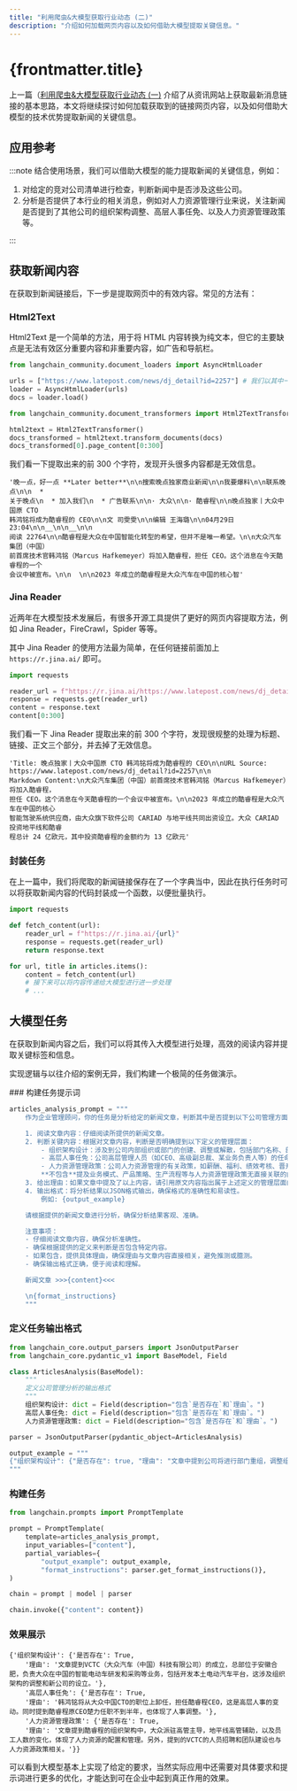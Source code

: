 ```yaml
---
title: "利用爬虫&大模型获取行业动态 (二)"
description: "介绍如何加载网页内容以及如何借助大模型提取关键信息。"
---
```


# {frontmatter.title}


上一篇（[利用爬虫&大模型获取行业动态 (一)](spider-and-llm-part-one) 介绍了从资讯网站上获取最新消息链接的基本思路，本文将继续探讨如何加载获取到的链接网页内容，以及如何借助大模型的技术优势提取新闻的关键信息。

## 应用参考

:::note
结合使用场景，我们可以借助大模型的能力提取新闻的关键信息，例如：
1. 对给定的竞对公司清单进行检查，判断新闻中是否涉及这些公司。
2. 分析是否提供了本行业的相关消息，例如对人力资源管理行业来说，关注新闻是否提到了其他公司的组织架构调整、高层人事任免、以及人力资源管理政策等。

:::

## 获取新闻内容

在获取到新闻链接后，下一步是提取网页中的有效内容。常见的方法有：

### Html2Text

Html2Text 是一个简单的方法，用于将 HTML 内容转换为纯文本，但它的主要缺点是无法有效区分重要内容和非重要内容，如广告和导航栏。

```python
from langchain_community.document_loaders import AsyncHtmlLoader

urls = ["https://www.latepost.com/news/dj_detail?id=2257"] # 我们以其中一篇新闻链接为例
loader = AsyncHtmlLoader(urls)
docs = loader.load()

from langchain_community.document_transformers import Html2TextTransformer

html2text = Html2TextTransformer()
docs_transformed = html2text.transform_documents(docs)
docs_transformed[0].page_content[0:300]
```

我们看一下提取出来的前 300 个字符，发现开头很多内容都是无效信息。

```text title="Output"
'晚一点，好一点 **Later better**\n\n搜索晚点独家商业新闻\n\n我要爆料\n\n联系晚点\n\n  *
关于晚点\n  * 加入我们\n  * 广告联系\n\n· 大众\n\n· 酷睿程\n\n晚点独家丨大众中国原 CTO
韩鸿铭将成为酷睿程的 CEO\n\n文 司雯雯\n\n编辑 王海璐\n\n04月29日 23:04\n\n__\n\n__\n\n
阅读 22764\n\n酷睿程是大众在中国智能化转型的希望，但并不是唯一希望。\n\n大众汽车集团（中国）
前首席技术官韩鸿铭（Marcus Hafkemeyer）将加入酷睿程，担任 CEO。这个消息在今天酷睿程的一个
会议中被宣布。\n\n  \n\n2023 年成立的酷睿程是大众汽车在中国的核心智'
```

### Jina Reader

近两年在大模型技术发展后，有很多开源工具提供了更好的网页内容提取方法，例如 Jina Reader，FireCrawl，Spider 等等。

其中 Jina Reader 的使用方法最为简单，在任何链接前面加上 `https://r.jina.ai/` 即可。

```python
import requests

reader_url = f"https://r.jina.ai/https://www.latepost.com/news/dj_detail?id=2257"
response = requests.get(reader_url)
content = response.text
content[0:300]
```

我们看一下 Jina Reader 提取出来的前 300 个字符，发现很规整的处理为标题、链接、正文三个部分，并去掉了无效信息。

```text title="Output"
'Title: 晚点独家丨大众中国原 CTO 韩鸿铭将成为酷睿程的 CEO\n\nURL Source: https://www.latepost.com/news/dj_detail?id=2257\n\n
Markdown Content:\n大众汽车集团（中国）前首席技术官韩鸿铭（Marcus Hafkemeyer）将加入酷睿程，
担任 CEO。这个消息在今天酷睿程的一个会议中被宣布。\n\n2023 年成立的酷睿程是大众汽车在中国的核心
智能驾驶系统供应商，由大众旗下软件公司 CARIAD 与地平线共同出资设立。大众 CARIAD 投资地平线和酷睿
程总计 24 亿欧元，其中投资酷睿程的金额约为 13 亿欧元'
```

### 封装任务

在上一篇中，我们将爬取的新闻链接保存在了一个字典当中，因此在执行任务时可以将获取新闻内容的代码封装成一个函数，以便批量执行。

```python
import requests

def fetch_content(url):
    reader_url = f"https://r.jina.ai/{url}"
    response = requests.get(reader_url)
    return response.text

for url, title in articles.items():
    content = fetch_content(url)
    # 接下来可以将内容传递给大模型进行进一步处理
    # ...
```

## 大模型任务

在获取到新闻内容之后，我们可以将其传入大模型进行处理，高效的阅读内容并提取关键标签和信息。

实现逻辑与以往介绍的案例无异，我们构建一个极简的任务做演示。

<Steps>
### 构建任务提示词

```python
articles_analysis_prompt = """
    作为企业管理顾问，你的任务是分析给定的新闻文章，判断其中是否提到以下公司管理方面的内容：组织架构设计、高层人事任免、人力资源管理政策。

    1. 阅读文章内容：仔细阅读所提供的新闻文章。
    2. 判断关键内容：根据对文章内容，判断是否明确提到以下定义的管理层面：
        - 组织架构设计：涉及到公司内部组织或部门的创建、调整或解散，包括部门名称、部门职能以及部门间的层级关系的变化。
        - 高层人事任免：公司高层管理人员（如CEO、高级副总裁、某业务负责人等）的任命、离职或职位变动。
        - 人力资源管理政策：公司人力资源管理的有关政策，如薪酬、福利、绩效考核、晋升的政策制定或修改。
        **不包含**提及业务模式、产品策略、生产流程等与人力资源管理政策无直接关联的内容。
    3. 给出理由：如果文章中提及了以上内容，请引用原文内容指出属于上述定义的管理层面的内容。确保理由精确，并且直接相关。
    4. 输出格式：将分析结果以JSON格式输出，确保格式的准确性和易读性。
        例如: {output_example}

    请根据提供的新闻文章进行分析，确保分析结果客观、准确。

    注意事项：
    - 仔细阅读文章内容，确保分析准确性。
    - 确保根据提供的定义来判断是否包含特定内容。
    - 如果包含，提供具体理由，确保理由与文章内容直接相关，避免推测或臆测。
    - 确保输出格式正确，便于阅读和理解。

    新闻文章 >>>{content}<<<

    \n{format_instructions}
    """
```

### 定义任务输出格式

```python
from langchain_core.output_parsers import JsonOutputParser
from langchain_core.pydantic_v1 import BaseModel, Field

class ArticlesAnalysis(BaseModel):
    """
    定义公司管理分析的输出格式
    """
    组织架构设计: dict = Field(description="包含`是否存在`和`理由`。")
    高层人事任免: dict = Field(description="包含`是否存在`和`理由`。")
    人力资源管理政策: dict = Field(description="包含`是否存在`和`理由`。")

parser = JsonOutputParser(pydantic_object=ArticlesAnalysis)

output_example = """
{"组织架构设计": {"是否存在": true, "理由": "文章中提到公司将进行部门重组，调整组织架构以提高效率。"}}
"""
```

### 构建任务

```python
from langchain.prompts import PromptTemplate

prompt = PromptTemplate(
    template=articles_analysis_prompt,
    input_variables=["content"],
    partial_variables={
        "output_example": output_example,
        "format_instructions": parser.get_format_instructions()},
)

chain = prompt | model | parser

chain.invoke({"content": content})
```

### 效果展示

```text title="Output"
{'组织架构设计': {'是否存在': True,
    '理由': '文章提到VCTC（大众汽车（中国）科技有限公司）的成立，总部位于安徽合肥，负责大众在中国的智能电动车研发和采购等业务，包括开发本土电动汽车平台，这涉及组织架构的调整和新公司的设立。'},
    '高层人事任免': {'是否存在': True,
    '理由': '韩鸿铭将从大众中国CTO的职位上卸任，担任酷睿程CEO，这是高层人事的变动。同时提到酷睿程原CEO楚力任职不到半年，也体现了人事调整。'},
    '人力资源管理政策': {'是否存在': True,
    '理由': '文章提到酷睿程的组织架构中，大众派驻高管主导，地平线高管辅助，以及员工人数的变化，体现了人力资源的配置和管理。另外，提到的VCTC的人员招聘和团队建设也与人力资源政策相关。'}}
```

可以看到大模型基本上实现了给定的要求，当然实际应用中还需要对具体要求和提示词进行更多的优化，才能达到可在企业中起到真正作用的效果。
</Steps>